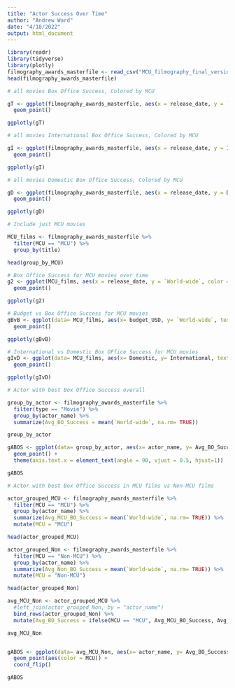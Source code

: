 ```yaml
---
title: "Actor Success Over Time"
author: "Andrew Ward"
date: "4/18/2022"
output: html_document
---
```


```r
library(readr)
library(tidyverse)
library(plotly)
filmography_awards_masterfile <- read_csv("MCU_filmography_final_version.csv")
head(filmography_awards_masterfile)

```


```r
# all movies Box Office Success, Colored by MCU

gT <- ggplot(filmography_awards_masterfile, aes(x = release_date, y = `World-wide`, color = MCU, text = title)) +
  geom_point()

ggplotly(gT)

```



```r
# all movies International Box Office Success, Colored by MCU

gI <- ggplot(filmography_awards_masterfile, aes(x = release_date, y = International, color = MCU, text = title)) +
  geom_point()

ggplotly(gI)

```


```r
# all movies Domestic Box Office Success, Colored by MCU

gD <- ggplot(filmography_awards_masterfile, aes(x = release_date, y = Domestic, color = MCU, text = title)) +
  geom_point()

ggplotly(gD)

```







```r
# Include just MCU movies

MCU_films <- filmography_awards_masterfile %>%
  filter(MCU == "MCU") %>%
  group_by(title)

head(group_by_MCU)

```

```r
# Box Office Success for MCU movies over time
g2 <- ggplot(MCU_films, aes(x = release_date, y = `World-wide`, color = budget_USD, text = actor_name)) +
  geom_point()

ggplotly(g2)

```


```r
# Budget vs Box Office Success for MCU movies
gBvB <- ggplot(data= MCU_films, aes(x= budget_USD, y= `World-wide`, text = title)) +
  geom_point()

ggplotly(gBvB)

```



```r
# International vs Domestic Box OFfice Success for MCU movies
gIvD <- ggplot(data= MCU_films, aes(x= Domestic, y= International, text= title)) +
  geom_point()

ggplotly(gIvD)

```



```r
# Actor with best Box Office Success overall

group_by_actor <- filmography_awards_masterfile %>%
  filter(type == "Movie") %>%
  group_by(actor_name) %>%
  summarize(Avg_BO_Success = mean(`World-wide`, na.rm= TRUE))

group_by_actor

gABOS <- ggplot(data= group_by_actor, aes(x= actor_name, y= Avg_BO_Success)) +
  geom_point() +
  theme(axis.text.x = element_text(angle = 90, vjust = 0.5, hjust=1))

gABOS

```

```r
# Actor with best Box Office Success in MCU films vs Non-MCU films

actor_grouped_MCU <- filmography_awards_masterfile %>%
  filter(MCU == "MCU") %>%
  group_by(actor_name) %>%
  summarize(Avg_MCU_BO_Success = mean(`World-wide`, na.rm= TRUE)) %>%
  mutate(MCU = "MCU")

head(actor_grouped_MCU)

actor_grouped_Non <- filmography_awards_masterfile %>%
  filter(MCU == "Non-MCU") %>%
  group_by(actor_name) %>%
  summarize(Avg_Non_BO_Success = mean(`World-wide`, na.rm= TRUE)) %>%
  mutate(MCU = "Non-MCU")

head(actor_grouped_Non)

avg_MCU_Non <- actor_grouped_MCU %>%
  #left_join(actor_grouped_Non, by = "actor_name")
  bind_rows(actor_grouped_Non) %>%
  mutate(Avg_BO_Success = ifelse(MCU == "MCU", Avg_MCU_BO_Success, Avg_Non_BO_Success))

avg_MCU_Non


gABOS <- ggplot(data= avg_MCU_Non, aes(x= actor_name, y= Avg_BO_Success)) +
  geom_point(aes(color = MCU)) +
  coord_flip()

gABOS


```






